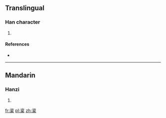 ==Translingual==

===Han character===
{{Han char|rn=75|rad=木|as=09|sn=13|four=37904|canj=IORD|ids=⿱次呆}}

# {{defn|Han|sort=木09}}

====References====
* {{Han ref|kx=0542.030|dkj=15182|dj=0929.090|hdz=21254.170|uh=6976|ud=26998|bh=DDE5|bd=56805}}

----

==Mandarin==

===Hanzi===
{{cmn-hanzi|pin=[[jié]] ([[jie2]])|wg=chieh<sup>2</sup>}}

# {{defn|lang=cmn|sort=木09}}

[[fr:楶]]
[[pl:楶]]
[[zh:楶]]